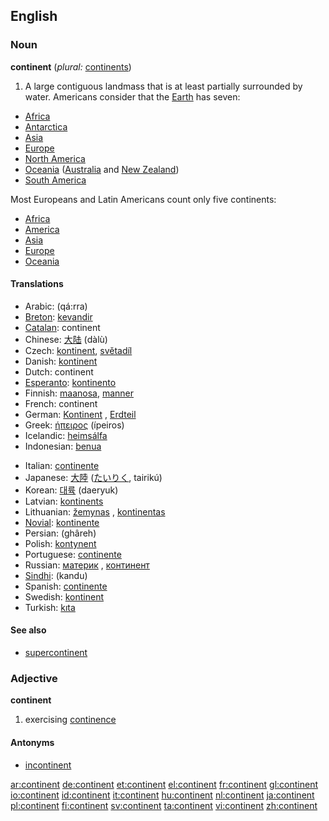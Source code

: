 ==English==

===Noun===
'''continent''' (''plural:'' [[continents]])

#A large contiguous landmass that is at least partially surrounded by water. Americans consider that the [[Earth]] has seven:
*[[Africa]]
*[[Antarctica]]
*[[Asia]]
*[[Europe]]
*[[North America]]
*[[Oceania]] ([[Australia]] and [[New Zealand]])
*[[South America]]

Most Europeans and Latin Americans count only five continents:
*[[Africa]]
*[[America]]
*[[Asia]]
*[[Europe]]
*[[Oceania]]

====Translations====
{{top}}
*Arabic: {{ARchar|[[قارة]]}} (qá:rra) {{f}}
*[[Breton]]: [[kevandir]] {{m}}
*[[Catalan]]: continent {{m}}
*Chinese: [[大陆]] (dàlù)
*Czech: [[kontinent]], [[světadíl]] {{m}}
*Danish: [[kontinent]]
*Dutch: continent {{n}}
*[[Esperanto]]: [[kontinento]]
*Finnish: [[maanosa]], [[manner#Finnish|manner]]
*French: continent {{m}}
*German: [[Kontinent]] {{m}}, [[Erdteil]] {{m}}
*Greek: [[ήπειρος]] (ípeiros) {{f}}
*Icelandic: [[heimsálfa]] {{f}}
*Indonesian: [[benua]]
{{mid}}
*Italian: [[continente]] {{m}}
*Japanese: [[大陸]] ([[たいりく]], tairikú)
*Korean: [[대륙]] (daeryuk)
*Latvian: [[kontinents]] {{m}}
*Lithuanian: [[žemynas]] {{m}}, [[kontinentas]] {{m}}
*[[Novial]]: [[kontinente]]
*Persian: {{FAchar|[[قاره]]}} (ghâreh)
*Polish: [[kontynent]] {{m}}
*Portuguese: [[continente]] {{m}}
*Russian: [[материк]] {{m}}, [[континент]] {{m}} 
*[[Sindhi]]: {{SDchar|[[کَنڊُ]]}} (kandu) {{m}}
*Spanish: [[continente]] {{m}}
*Swedish: [[kontinent]]
*Turkish: [[kıta]]
{{bottom}}

====See also====
*[[supercontinent]]

===Adjective===
'''continent'''
# exercising [[continence]]
====Antonyms====
*[[incontinent]]

[[ar:continent]]
[[de:continent]]
[[et:continent]]
[[el:continent]]
[[fr:continent]]
[[gl:continent]]
[[io:continent]]
[[id:continent]]
[[it:continent]]
[[hu:continent]]
[[nl:continent]]
[[ja:continent]]
[[pl:continent]]
[[fi:continent]]
[[sv:continent]]
[[ta:continent]]
[[vi:continent]]
[[zh:continent]]